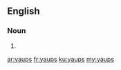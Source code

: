 ==English==

===Noun===
{{head|en}}

# {{plural of|yaup}}

[[ar:yaups]]
[[fr:yaups]]
[[ku:yaups]]
[[my:yaups]]